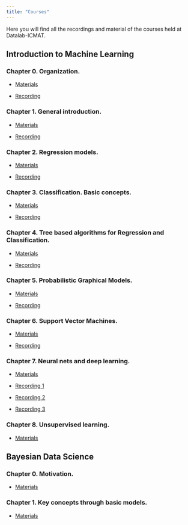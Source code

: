 ---
title: "Courses"
---

Here you will find all the recordings and material of the courses held at Datalab-ICMAT.



## Introduction to Machine Learning

### Chapter 0. Organization.

 * [Materials](https://github.com/datalab-icmat/Intro-to-ML/tree/main/chapter_0) 
 
 * [Recording](https://www.youtube.com/watch?v=vqUmOd5-EOA)

### Chapter 1. General introduction.

  * [Materials](https://github.com/datalab-icmat/Intro-to-ML/tree/main/chapter_1)
  
  * [Recording](https://www.youtube.com/watch?v=7wtLJV4ti0A&list=PLH_XnVAPg2hzUqt8f-NWlZZZi79BmU8Jt&index=2&t=2s)
  
### Chapter 2. Regression models.

  * [Materials](https://github.com/datalab-icmat/Intro-to-ML/tree/main/chapter_2)
  
  * [Recording](https://www.youtube.com/watch?v=Dzsa0GJTCv4&t=24s)
  
### Chapter 3. Classification. Basic concepts.

  * [Materials](https://github.com/datalab-icmat/Intro-to-ML/tree/main/chapter_3)
  
  * [Recording](https://www.youtube.com/watch?v=jro15wp9A9s)

### Chapter 4. Tree based algorithms for Regression and Classification. 

  * [Materials](https://github.com/datalab-icmat/Intro-to-ML/tree/main/chapter_4)
  
  * [Recording](https://www.youtube.com/watch?v=UxPWoE-cuaU&list=PLH_XnVAPg2hybRQzVStDdsPYEj46buoAq&index=2)

### Chapter 5. Probabilistic Graphical Models.

  * [Materials](https://github.com/datalab-icmat/Intro-to-ML/tree/main/chapter_5)
  
  * [Recording](https://www.youtube.com/watch?v=Q6xrVA_gIKw&list=PLH_XnVAPg2hybRQzVStDdsPYEj46buoAq)
  
### Chapter 6. Support Vector Machines.

  * [Materials](https://github.com/datalab-icmat/Intro-to-ML/tree/main/chapter_6)
  
  * [Recording](https://www.youtube.com/watch?v=W04JWfDeTFk)
  

### Chapter 7. Neural nets and deep learning.

  * [Materials](https://github.com/datalab-icmat/Intro-to-ML/tree/main/chapter_7)
  
  * [Recording 1](https://www.youtube.com/watch?v=OP3oeHX68RU&list=PLH_XnVAPg2hybRQzVStDdsPYEj46buoAq&index=2)
  
  * [Recording 2](https://www.youtube.com/watch?v=N77eHWGiin0&list=PLH_XnVAPg2hybRQzVStDdsPYEj46buoAq&index=1)
  
  * [Recording 3](https://www.youtube.com/watch?v=8-AGaWe7mtM&t=1s)

  
### Chapter 8. Unsupervised learning.

  * [Materials](https://github.com/datalab-icmat/Intro-to-ML/tree/main/chapter_8)
  
## Bayesian Data Science

### Chapter 0. Motivation.

  * [Materials](https://github.com/datalab-icmat/Bayesian-Data-Science/tree/main/chapter_0)
  
### Chapter 1. Key concepts through basic models.

  * [Materials](https://github.com/datalab-icmat/Bayesian-Data-Science/tree/main/chapter_1)



